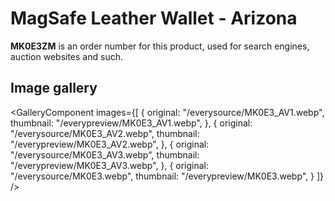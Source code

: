 
# MagSafe Leather Wallet - Arizona

<Callout type='info' emoji='👉🏻'>**MK0E3ZM** is an order number for this product, used for search engines, auction websites and such.</Callout>

## Image gallery

<GalleryComponent
    images={[
      {
        original: "/everysource/MK0E3_AV1.webp",
        thumbnail: "/everypreview/MK0E3_AV1.webp",
      },
      {
        original: "/everysource/MK0E3_AV2.webp",
        thumbnail: "/everypreview/MK0E3_AV2.webp",
      },
      {
        original: "/everysource/MK0E3_AV3.webp",
        thumbnail: "/everypreview/MK0E3_AV3.webp",
      },
      {
        original: "/everysource/MK0E3.webp",
        thumbnail: "/everypreview/MK0E3.webp",
      }
    ]}
  />
